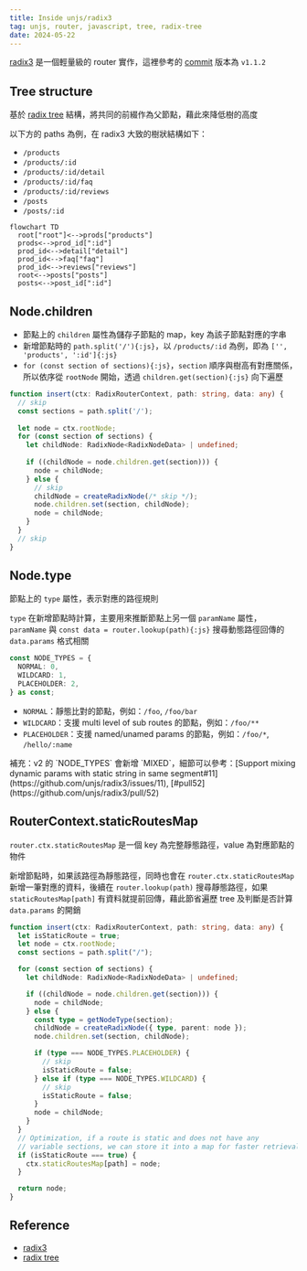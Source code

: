 ```yaml
---
title: Inside unjs/radix3
tag: unjs, router, javascript, tree, radix-tree
date: 2024-05-22
---
```



[radix3](https://github.com/unjs/radix3) 是一個輕量級的 router 實作，這裡參考的 [commit](https://github.com/unjs/radix3/tree/293d3ae4d0d8719e4df62d921b2effdc2dc4567a) 版本為 `v1.1.2`

## Tree structure

基於 [radix tree](https://zh.wikipedia.org/zh-tw/%E5%9F%BA%E6%95%B0%E6%A0%91) 結構，將共同的前綴作為父節點，藉此來降低樹的高度

以下方的 paths 為例，在 radix3 大致的樹狀結構如下：

- `/products`
- `/products/:id`
- `/products/:id/detail`
- `/products/:id/faq`
- `/products/:id/reviews`
- `/posts`
- `/posts/:id`

```mermaid
flowchart TD
  root["root"]<-->prods["products"]
  prods<-->prod_id[":id"]
  prod_id<-->detail["detail"]
  prod_id<-->faq["faq"]
  prod_id<-->reviews["reviews"]
  root<-->posts["posts"]
  posts<-->post_id[":id"]
```

## Node.children

- 節點上的 `children` 屬性為儲存子節點的 map，key 為該子節點對應的字串
- 新增節點時的 `path.split('/'){:js}`，以 `/products/:id` 為例，即為 `['', 'products', ':id']{:js}`
- `for (const section of sections){:js}`，`section` 順序與樹高有對應關係，所以依序從 `rootNode` 開始，透過 `children.get(section){:js}` 向下遍歷

```ts
function insert(ctx: RadixRouterContext, path: string, data: any) {
  // skip
  const sections = path.split('/');
  
  let node = ctx.rootNode;
  for (const section of sections) {
    let childNode: RadixNode<RadixNodeData> | undefined;
    
    if ((childNode = node.children.get(section))) {
      node = childNode;
    } else {
      // skip
      childNode = createRadixNode(/* skip */);
      node.children.set(section, childNode);
      node = childNode;
    }
  }
  // skip
}
```

## Node.type

節點上的 `type` 屬性，表示對應的路徑規則

`type` 在新增節點時計算，主要用來推斷節點上另一個 `paramName` 屬性，`paramName` 與 `const data = router.lookup(path){:js}` 搜尋動態路徑回傳的 `data.params` 格式相關
 
```ts
const NODE_TYPES = {
  NORMAL: 0,
  WILDCARD: 1,
  PLACEHOLDER: 2,
} as const;
```

- `NORMAL`：靜態比對的節點，例如：`/foo`, `/foo/bar`
- `WILDCARD`：支援 multi level of sub routes 的節點，例如：`/foo/**`
- `PLACEHOLDER`：支援 named/unamed params 的節點，例如：`/foo/*`, `/hello/:name`

<Callout type="info">
  補充：v2 的 `NODE_TYPES` 會新增 `MIXED`，細節可以參考：[Support mixing dynamic params with static string in same segment#11](https://github.com/unjs/radix3/issues/11), [#pull52](https://github.com/unjs/radix3/pull/52)
</Callout>

## RouterContext.staticRoutesMap

`router.ctx.staticRoutesMap` 是一個 key 為完整靜態路徑，value 為對應節點的物件

新增節點時，如果該路徑為靜態路徑，同時也會在 `router.ctx.staticRoutesMap` 新增一筆對應的資料，後續在 `router.lookup(path)` 搜尋靜態路徑，如果 `staticRoutesMap[path]` 有資料就提前回傳，藉此節省遍歷 tree 及判斷是否計算 `data.params` 的開銷

```ts
function insert(ctx: RadixRouterContext, path: string, data: any) {
  let isStaticRoute = true;
  let node = ctx.rootNode;
  const sections = path.split("/");

  for (const section of sections) {
    let childNode: RadixNode<RadixNodeData> | undefined;

    if ((childNode = node.children.get(section))) {
      node = childNode;
    } else {
      const type = getNodeType(section);
      childNode = createRadixNode({ type, parent: node });
      node.children.set(section, childNode);

      if (type === NODE_TYPES.PLACEHOLDER) {
        // skip
        isStaticRoute = false;
      } else if (type === NODE_TYPES.WILDCARD) {
        // skip
        isStaticRoute = false;
      }
      node = childNode;
    }
  }
  // Optimization, if a route is static and does not have any
  // variable sections, we can store it into a map for faster retrievals
  if (isStaticRoute === true) {
    ctx.staticRoutesMap[path] = node;
  }

  return node;
}
```

## Reference

- [radix3](https://github.com/unjs/radix3)
- [radix tree](https://zh.wikipedia.org/zh-tw/%E5%9F%BA%E6%95%B0%E6%A0%91)
